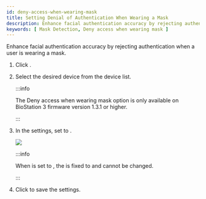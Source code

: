 ```yaml
---
id: deny-access-when-wearing-mask
title: Setting Denial of Authentication When Wearing a Mask
description: Enhance facial authentication accuracy by rejecting authentication when a user is wearing a mask.
keywords: [ Mask Detection, Deny access when wearing mask ]
---
```


Enhance facial authentication accuracy by rejecting authentication when a user is wearing a mask.

1. Click <Cmd sid="common.gnb.device" />.

1. Select the desired device from the device list.

    :::info

    The <Cmd>Deny access when wearing mask</Cmd> option is only available on BioStation 3 firmware version 1.3.1 or higher.

    :::

1. In the <Cmd sid="device.info.mask" /> settings, set <Cmd sid="device.mask.useMask" /> to <Cmd sid='device.mask.checkModeDenyMask' />.

    <Image src='/img/en/biostar-mask-detection-unmask.png' className='none' caption />

    :::info

    When <Cmd sid="device.mask.useMask" /> is set to <Cmd sid="device.mask.checkModeDenyMask" />, the <Cmd sid="device.thermal.maskOnlyMode" /> is fixed to <Cmd sid="device.thermal.authAfterMode" /> and cannot be changed.

    :::

1. Click <Cmd sid="button.apply" /> to save the settings.